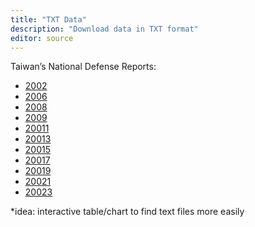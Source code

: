 ```yaml
---
title: "TXT Data"
description: "Download data in TXT format"
editor: source
---
```


Taiwan's National Defense Reports:

- [2002](data_copy/text_files/taiwan_2002_NationalDefenseReport.txt)
- [2006](data_copy/text_files/taiwan_2006_NationalDefenseReport.txt)
- [2008](data_copy/text_files/taiwan_2008_NationalDefenseReport.txt)
- [2009](data_copy/text_files/taiwan_2009_NationalDefenseReport.txt)
- [20011](data_copy/text_files/taiwan_2011_NationalDefenseReport.txt)
- [20013](data_copy/text_files/taiwan_2013_NationalDefenseReport.txt)
- [20015](data_copy/text_files/taiwan_2015_NationalDefenseReport.txt)
- [20017](data_copy/text_files/taiwan_2017_NationalDefenseReport.txt)
- [20019](data_copy/text_files/taiwan_2019_NationalDefenseReport.txt)
- [20021](data_copy/text_files/taiwan_2021_NationalDefenseReport.txt)
- [20023](data_copy/text_files/taiwan_2023_NationalDefenseReport.txt)


*idea: interactive table/chart to find text files more easily
